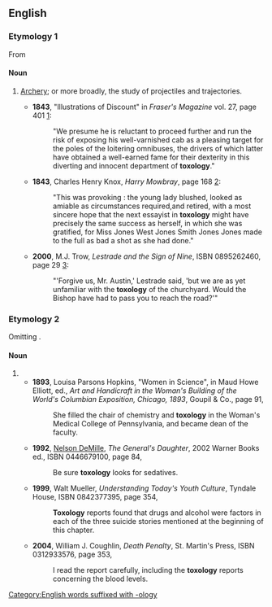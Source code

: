 ==English==

===Etymology 1===
From {{affix|en|τόξον|t1=bow|lang1=grc|-o-|-logy}}

====Noun====
{{en-noun|-}}

# {{lb|en|rare}} [[archery|Archery]]; or more broadly, the study of projectiles and trajectories.
#* '''1843''', "Illustrations of Discount" in ''Fraser's Magazine'' vol. 27, page 401 [http://books.google.com/books?id=FIRPrUg2dwkC&pg=PA401]:
#*: "We presume he is reluctant to proceed further and run the risk of exposing his well-varnished cab as a pleasing target for the poles of the loitering omnibuses, the drivers of which latter have obtained a well-earned fame for their dexterity in this diverting and innocent department of '''toxology'''."
#* '''1843''', Charles Henry Knox, ''Harry Mowbray'', page 168 [http://books.google.com/books?id=LvoDAAAAQAAJ&pg=PA168]:
#*: "This was provoking : the young lady blushed, looked as amiable as circumstances required,and retired, with a most sincere hope that the next essayist in '''toxology''' might have precisely the same success as herself, in which she was gratified, for Miss Jones West Jones Smith Jones Jones made to the full as bad a shot as she had done."
#* '''2000''', M.J. Trow, ''Lestrade and the Sign of Nine'', ISBN 0895262460, page 29 [http://books.google.com/books?id=8ebuiEXirOsC&pg=PA29]:
#*: "'Forgive us, Mr. Austin,' Lestrade said, 'but we are as yet unfamiliar with the '''toxology''' of the churchyard. Would the Bishop have had to pass you to reach the road?'"

===Etymology 2===
Omitting {{m|en|-ic}}.

====Noun====
{{en-noun|-}}

# {{misspelling of|toxicology|lang=en}}
#* '''1893''', Louisa Parsons Hopkins, "Women in Science", in Maud Howe Elliott, ed., ''Art and Handicraft in the Woman's Building of the World's Columbian Exposition, Chicago, 1893'', Goupil & Co., page 91,
#*: She filled the chair of chemistry and '''toxology''' in the Woman's Medical College of Pennsylvania, and became dean of the faculty.
#* '''1992''', [[w:Nelson DeMille|Nelson DeMille]], ''The General's Daughter'', 2002 Warner Books ed., ISBN 0446679100, page 84,
#*: Be sure '''toxology''' looks for sedatives.
#* '''1999''', Walt Mueller, ''Understanding Today's Youth Culture'', Tyndale House, ISBN 0842377395, page 354,
#*: '''Toxology''' reports found that drugs and alcohol were factors in each of the three suicide stories mentioned at the beginning of this chapter.
#* '''2004''', William J. Coughlin, ''Death Penalty'', St. Martin's Press, ISBN 0312933576, page 353,
#*: I read the report carefully, including the '''toxology''' reports concerning the blood levels.
[[Category:English words suffixed with -ology]]